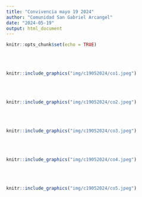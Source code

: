 ```yaml
---
title: "Convivencia mayo 19 2024"
author: "Comunidad San Gabriel Arcangel"
date: "2024-05-19"
output: html_document
---
```


```r
knitr::opts_chunk$set(echo = TRUE)
```

</br></br>

```r
knitr::include_graphics("img/c19052024/co1.jpeg")
```

</br></br>

```r
knitr::include_graphics("img/c19052024/co2.jpeg")
```

</br></br>

```r
knitr::include_graphics("img/c19052024/co3.jpeg")
```


</br></br>

```r
knitr::include_graphics("img/c19052024/co4.jpeg")
```

</br></br>

```r
knitr::include_graphics("img/c19052024/co5.jpeg")
```